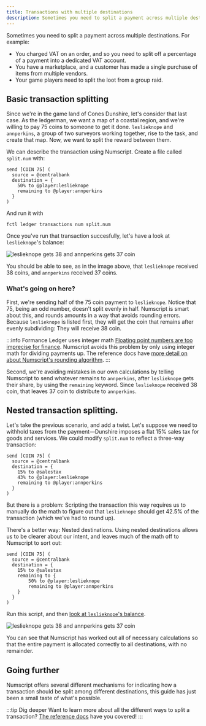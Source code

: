```yaml
---
title: Transactions with multiple destinations
description: Sometimes you need to split a payment across multiple destinations. Learn how to do this with Numscript.
---
```




Sometimes you need to split a payment across multiple destinations. For example:

* You charged VAT on an order, and so you need to split off a percentage of a payment into a dedicated VAT account.
* You have a marketplace, and a customer has made a single purchase of items from multiple vendors.
* Your game players need to split the loot from a group raid.

<Prerequisites />

## Basic transaction splitting

Since we're in the game land of Cones Dunshire, let's consider that last case. As the ledgerman, we want a map of a coastal region, and we're willing to pay 75 coins to someone to get it done. `leslieknope` and `annperkins`, a group of two surveyors working together, rise to the task, and create that map. Now, we want to split the reward between them.

We can describe the transaction using Numscript. Create a file called `split.num` with:

```numscript
send [COIN 75] (
  source = @centralbank
  destination = {
    50% to @player:leslieknope
    remaining to @player:annperkins
  }
)
```

And run it with

```shell
fctl ledger transactions num split.num
```

<Prereqwarn />

Once you've run that transaction succesfully, let's have a look at `leslieknope`'s balance:


![`leslieknope` gets 38 and `annperkins` gets 37 coin](multi-destination-1.png)

You should be able to see, as in the image above, that `leslieknope` received 38 coins, and `annperkins` received 37 coins.

### What's going on here?

First, we're sending half of the 75 coin payment to `leslieknope`. Notice that 75, being an odd number, doesn't split evenly in half. Numscript is smart about this, and rounds amounts in a way that avoids rounding errors. Because `leslieknope` is listed first, they will get the coin that remains after evenly subdividing: They will receive 38 coin.

:::info Formance Ledger uses integer math
[Floating point numbers are too imprecise for finance](https://www.youtube.com/watch?v=yZjCQ3T5yXo). Numscript avoids this problem by only using integer math for dividing payments up. The reference docs have [more detail on about Numscript's rounding algorithm](/ledger/reference/numscript/rounding/).
:::

Second, we're avoiding mistakes in our own calculations by telling Numscript to send whatever remains to `annperkins`, after `leslieknope` gets their share, by using the `remaining` keyword. Since `leslieknope` received 38 coin, that leaves 37 coin to distribute to `annperkins`.

## Nested transaction splitting.

Let's take the previous scenario, and add a twist. Let's suppose we need to withhold taxes from the payment—Dunshire imposes a flat 15% sales tax for goods and services. We could modify `split.num` to reflect a three-way transaction:

```numscript
send [COIN 75] (
  source = @centralbank
  destination = {
    15% to @salestax
    43% to @player:leslieknope
    remaining to @player:annperkins
  }
)
```

But there is a problem: Scripting the transaction this way requires us to manually do the math to figure out that `leslieknope` should get 42.5% of the transaction (which we've had to round up).

There's a better way: Nested destinations. Using nested destinations allows us to be clearer about our intent, and leaves much of the math off to Numscript to sort out:

```numscript
send [COIN 75] (
  source = @centralbank
  destination = {
    15% to @salestax
    remaining to {
        50% to @player:leslieknope
        remaining to @player:annperkins
    }
  }
)
```

<Prereqwarn />

Run this script, and then [look at `leslieknope`'s balance](https://control.formance.com/accounts/player:leslieknope).

![`leslieknope` gets 38 and `annperkins` gets 37 coin](multi-destination-2.png)

You can see that Numscript has worked out all of necessary calculations so that the entire payment is allocated correctly to all destinations, with no remainder.

## Going further

Numscript offers several different mechanisms for indicating how a transaction should be split among different destinations, this guide has just been a small taste of what's possible.

:::tip Dig deeper
Want to learn more about all the different ways to split a transaction? [The reference docs](/ledger/reference/numscript/destinations) have you covered!
:::
